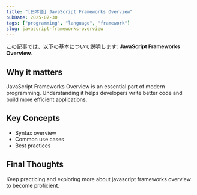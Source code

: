 ```yaml
---
title: "[日本語] JavaScript Frameworks Overview"
pubDate: 2025-07-30
tags: ["programming", "language", "framework"]
slug: javascript-frameworks-overview
---
```


この記事では、以下の基本について説明します: **JavaScript Frameworks Overview**.

## Why it matters

JavaScript Frameworks Overview is an essential part of modern programming. Understanding it helps developers write better code and build more efficient applications.

## Key Concepts

- Syntax overview
- Common use cases
- Best practices

## Final Thoughts

Keep practicing and exploring more about javascript frameworks overview to become proficient.
